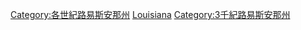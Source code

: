 {{Commons category|Louisiana in the 21st century}}

[[Category:各世紀路易斯安那州|Category:各世紀路易斯安那州]]
[[Category:21世纪美国各州|Louisiana]]
[[Category:3千紀路易斯安那州|Category:3千紀路易斯安那州]]